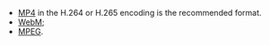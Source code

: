 - [MP4](https://en.wikipedia.org/wiki/MPEG-4_Part_14) in the H.264 or H.265 encoding is the recommended format.
- [WebM](https://en.wikipedia.org/wiki/WebM);
- [MPEG](https://en.wikipedia.org/wiki/Moving_Picture_Experts_Group).
